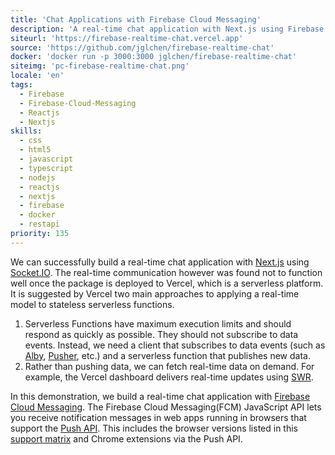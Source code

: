 ```yaml
---
title: 'Chat Applications with Firebase Cloud Messaging'
description: 'A real-time chat application with Next.js using Firebase Cloud Messaging'
siteurl: 'https://firebase-realtime-chat.vercel.app'
source: 'https://github.com/jglchen/firebase-realtime-chat'
docker: 'docker run -p 3000:3000 jglchen/firebase-realtime-chat'
siteimg: 'pc-firebase-realtime-chat.png'
locale: 'en'
tags:
  - Firebase
  - Firebase-Cloud-Messaging
  - Reactjs
  - Nextjs
skills:
  - css
  - html5
  - javascript
  - typescript
  - nodejs
  - reactjs
  - nextjs
  - firebase
  - docker
  - restapi
priority: 135
---
```


We can successfully build a real-time chat application with [Next.js](https://nextjs.org/) using [Socket.IO](https://socket.io/). The real-time communication however was found not to function well once the package is deployed to Vercel, which is a serverless platform. It is suggested by Vercel two main approaches to applying a real-time model to stateless serverless functions.

1. Serverless Functions have maximum execution limits and should respond as quickly as possible. They should not subscribe to data events. Instead, we need a client that subscribes to data events (such as [Alby](https://ably.com/), [Pusher](https://pusher.com/), etc.) and a serverless function that publishes new data.
2. Rather than pushing data, we can fetch real-time data on demand. For example, the Vercel dashboard delivers real-time updates using [SWR](https://swr.vercel.app/).

In this demonstration, we build a real-time chat application with [Firebase Cloud Messaging](https://firebase.google.com/products/cloud-messaging). The Firebase Cloud Messaging(FCM) JavaScript API lets you receive notification messages in web apps running in browsers that support the [Push API](https://www.w3.org/TR/push-api/). This includes the browser versions listed in this [support matrix](https://caniuse.com/push-api) and Chrome extensions via the Push API.
